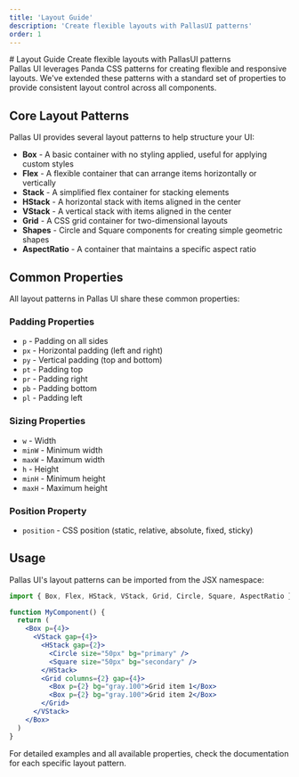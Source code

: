 ```yaml
---
title: 'Layout Guide'
description: 'Create flexible layouts with PallasUI patterns'
order: 1
---
```


<ContentContainer>
<Section>
# Layout Guide
<Paragraph size={'extraLarge'} color={'tertiary'}>Create flexible layouts with PallasUI patterns</Paragraph>
</Section>
Pallas UI leverages Panda CSS patterns for creating flexible and responsive layouts. We've extended these patterns with a standard set of properties to provide consistent layout control across all components.

## Core Layout Patterns

Pallas UI provides several layout patterns to help structure your UI:

- **Box** - A basic container with no styling applied, useful for applying custom styles
- **Flex** - A flexible container that can arrange items horizontally or vertically
- **Stack** - A simplified flex container for stacking elements
- **HStack** - A horizontal stack with items aligned in the center
- **VStack** - A vertical stack with items aligned in the center
- **Grid** - A CSS grid container for two-dimensional layouts
- **Shapes** - Circle and Square components for creating simple geometric shapes
- **AspectRatio** - A container that maintains a specific aspect ratio

## Common Properties

All layout patterns in Pallas UI share these common properties:

### Padding Properties
- `p` - Padding on all sides
- `px` - Horizontal padding (left and right)
- `py` - Vertical padding (top and bottom)
- `pt` - Padding top
- `pr` - Padding right
- `pb` - Padding bottom
- `pl` - Padding left

### Sizing Properties
- `w` - Width
- `minW` - Minimum width
- `maxW` - Maximum width
- `h` - Height
- `minH` - Minimum height
- `maxH` - Maximum height

### Position Property
- `position` - CSS position (static, relative, absolute, fixed, sticky)

## Usage

Pallas UI's layout patterns can be imported from the JSX namespace:

```jsx
import { Box, Flex, HStack, VStack, Grid, Circle, Square, AspectRatio } from '@styled-system/jsx'

function MyComponent() {
  return (
    <Box p={4}>
      <VStack gap={4}>
        <HStack gap={2}>
          <Circle size="50px" bg="primary" />
          <Square size="50px" bg="secondary" />
        </HStack>
        <Grid columns={2} gap={4}>
          <Box p={2} bg="gray.100">Grid item 1</Box>
          <Box p={2} bg="gray.100">Grid item 2</Box>
        </Grid>
      </VStack>
    </Box>
  )
}
```

For detailed examples and all available properties, check the documentation for each specific layout pattern.

</ContentContainer>